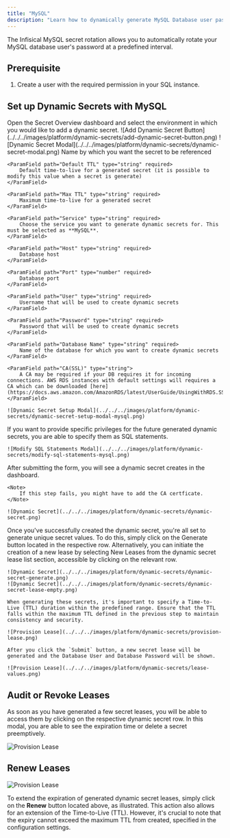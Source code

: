 ```yaml
---
title: "MySQL"
description: "Learn how to dynamically generate MySQL Database user passwords."
---
```


The Infisical MySQL secret rotation allows you to automatically rotate your MySQL database user's password at a predefined interval.


## Prerequisite

1. Create a user with the required permission in your SQL instance.


## Set up Dynamic Secrets with MySQL

<Steps>
  <Step title="Open Secret Overview Dashboard">
	Open the Secret Overview dashboard and select the environment in which you would like to add a dynamic secret.
  </Step>
  <Step title="Click on the `Add Dynamic Secret` button">
	![Add Dynamic Secret Button](../../../images/platform/dynamic-secrets/add-dynamic-secret-button.png)
  </Step>
  <Step title="Select `SQL Database`">
	![Dynamic Secret Modal](../../../images/platform/dynamic-secrets/dynamic-secret-modal.png)
  </Step>
  <Step title="Provide the inputs for dynamic secret parameters">
	<ParamField path="Secret Name" type="string" required>
		Name by which you want the secret to be referenced
	</ParamField>

	<ParamField path="Default TTL" type="string" required>
		Default time-to-live for a generated secret (it is possible to modify this value when a secret is generate)
	</ParamField>

	<ParamField path="Max TTL" type="string" required>
		Maximum time-to-live for a generated secret
	</ParamField>

	<ParamField path="Service" type="string" required>
		Choose the service you want to generate dynamic secrets for. This must be selected as **MySQL**.
	</ParamField>

	<ParamField path="Host" type="string" required>
		Database host
	</ParamField>

	<ParamField path="Port" type="number" required>
		Database port
	</ParamField>

	<ParamField path="User" type="string" required>
		Username that will be used to create dynamic secrets
	</ParamField>

	<ParamField path="Password" type="string" required>
		Password that will be used to create dynamic secrets
	</ParamField>

	<ParamField path="Database Name" type="string" required>
		Name of the database for which you want to create dynamic secrets
	</ParamField>
 
	<ParamField path="CA(SSL)" type="string">
		A CA may be required if your DB requires it for incoming connections. AWS RDS instances with default settings will requires a CA which can be downloaded [here](https://docs.aws.amazon.com/AmazonRDS/latest/UserGuide/UsingWithRDS.SSL.html#UsingWithRDS.SSL.CertificatesAllRegions).
	</ParamField>

	![Dynamic Secret Setup Modal](../../../images/platform/dynamic-secrets/dynamic-secret-setup-modal-mysql.png)

  </Step>
  <Step title="(Optional) Modify SQL Statements">
  	If you want to provide specific privileges for the future generated dynamic secrets, you are able to specify them as SQL statements. 

	![Modify SQL Statements Modal](../../../images/platform/dynamic-secrets/modify-sql-statements-mysql.png)
  </Step>
  <Step title="Click `Submit`">
  	After submitting the form, you will see a dynamic secret creates in the dashboard. 

	<Note>
		If this step fails, you might have to add the CA certficate. 
	</Note>

	![Dynamic Secret](../../../images/platform/dynamic-secrets/dynamic-secret.png)
  </Step>
  <Step title="Generate dynamic secrets">
	Once you've successfully created the dynamic secret, you're all set to generate unique secret values. To do this, simply click on the Generate button located in the respective row. Alternatively, you can initiate the creation of a new lease by selecting New Leases from the dynamic secret lease list section, accessible by clicking on the relevant row.

	![Dynamic Secret](../../../images/platform/dynamic-secrets/dynamic-secret-generate.png)
	![Dynamic Secret](../../../images/platform/dynamic-secrets/dynamic-secret-lease-empty.png)

	When generating these secrets, it's important to specify a Time-to-Live (TTL) duration within the predefined range. Ensure that the TTL falls within the maximum TTL defined in the previous step to maintain consistency and security.

	![Provision Lease](../../../images/platform/dynamic-secrets/provision-lease.png)

	After you click the `Submit` button, a new secret lease will be generated and the Database User and Database Password will be shown. 

	![Provision Lease](../../../images/platform/dynamic-secrets/lease-values.png)
  </Step>
</Steps>

## Audit or Revoke Leases
As soon as you have generated a few secret leases, you will be able to access them by clicking on the respective dynamic secret row. In this modal, you are able to see the expiration time or delete a secret preemptively.

![Provision Lease](../../../images/platform/dynamic-secrets/lease-data.png)

## Renew Leases

![Provision Lease](../../../images/platform/dynamic-secrets/dynamic-secret-lease-renew.png)

To extend the expiration of generated dynamic secret leases, simply click on the **Renew** button located above, as illustrated. This action also allows for an extension of the Time-to-Live (TTL). 
However, it's crucial to note that the expiry cannot exceed the maximum TTL from created, specified in the configuration settings.
